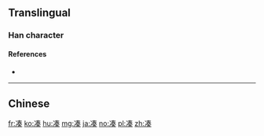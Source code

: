 {{also|湊}}
==Translingual==

===Han character===
{{Han char|rn=15|rad=冫|as=09|sn=11|four=|canj=戈一手大大 (IMQKK)|ids=⿰[[冫]][[奏]]}}

====References====
* {{Han ref|kx=0133.091|dkj=01683|dj=0297.140|hdz=10299.140|uh=51D1|ud=20945}}

----

==Chinese==
{{zh-see|湊}}

[[fr:凑]]
[[ko:凑]]
[[hu:凑]]
[[mg:凑]]
[[ja:凑]]
[[no:凑]]
[[pl:凑]]
[[zh:凑]]